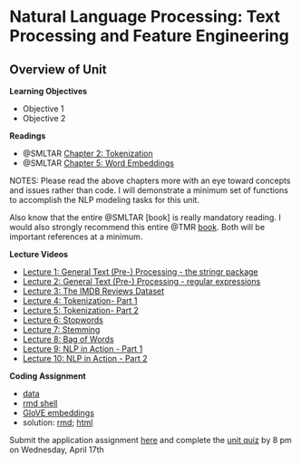 # Natural Language Processing: Text Processing and Feature Engineering


## Overview of Unit

**Learning Objectives**

* Objective 1
* Objective 2


**Readings**

* @SMLTAR [Chapter 2: Tokenization](https://smltar.com/tokenization.html)
* @SMLTAR [Chapter 5: Word Embeddings](https://smltar.com/embeddings.html)

NOTES: Please read the above chapters more with an eye toward concepts and issues 
rather than code.  I will demonstrate a minimum set of functions to accomplish
the NLP modeling tasks for this unit.

Also know that the entire @SMLTAR [book] is really mandatory reading.  I would also 
strongly recommend this entire @TMR [book](https://www.tidytextmining.com/).  Both 
will be important references at a minimum.


**Lecture Videos**

* [Lecture 1: General Text (Pre-) Processing - the stringr package]()
* [Lecture 2: General Text (Pre-) Processing - regular expressions]()
* [Lecture 3: The IMDB Reviews Dataset]()
* [Lecture 4: Tokenization- Part 1]()
* [Lecture 5: Tokenization- Part 2]()
* [Lecture 6: Stopwords]()
* [Lecture 7: Stemming]()
* [Lecture 8: Bag of Words]()
* [Lecture 9: NLP in Action - Part 1]()
* [Lecture 10: NLP in Action - Part 2]()


**Coding Assignment**

* [data](homework/unit_12/alcohol_tweets.csv)
* [rmd shell](homework/unit_12/hw_unit_12_nlp.Rmd)
* [GloVE embeddings](homework/unit_12/glove_twitter.csv)
* solution: [rmd](); [html]()


 Submit the application assignment [here]() and complete the [unit quiz]() by 8 pm on Wednesday, April 17th
 
